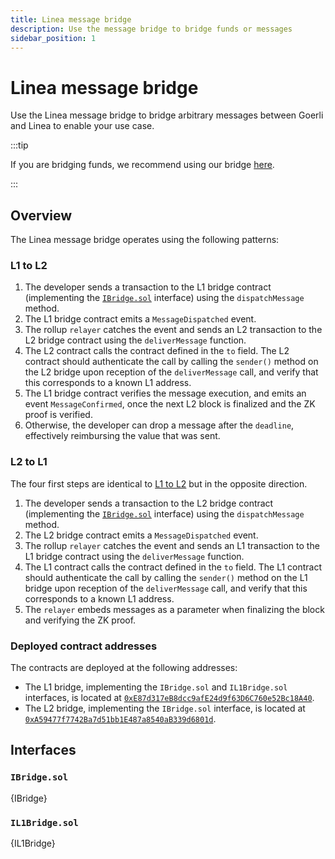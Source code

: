 ```yaml
---
title: Linea message bridge
description: Use the message bridge to bridge funds or messages
sidebar_position: 1
---
```



# Linea message bridge

Use the Linea message bridge to bridge arbitrary messages between Goerli and Linea to enable your use case.

:::tip

If you are bridging funds, we recommend using our bridge [here](./../../../docs/use-linea/bridge-funds.md).

:::

## Overview

The Linea message bridge operates using the following patterns:

### L1 to L2

1. The developer sends a transaction to the L1 bridge contract (implementing the [`IBridge.sol`](#ibridgesol) interface) using the `dispatchMessage` method.
1. The L1 bridge contract emits a `MessageDispatched` event.
1. The rollup `relayer` catches the event and sends an L2 transaction to the L2 bridge contract using the `deliverMessage` function.
1. The L2 contract calls the contract defined in the `to` field. The L2 contract should authenticate the call by calling the `sender()` method on the L2 bridge upon reception of the `deliverMessage` call, and verify that this corresponds to a known L1 address.
1. The L1 bridge contract verifies the message execution, and emits an event `MessageConfirmed`, once the next L2 block is finalized and the ZK proof is verified.
1. Otherwise, the developer can drop a message after the `deadline`, effectively reimbursing the value that was sent.

### L2 to L1

The four first steps are identical to [L1 to L2](#l1-to-l2) but in the opposite direction.

1. The developer sends a transaction to the L2 bridge contract (implementing the [`IBridge.sol`](#ibridgesol) interface) using the `dispatchMessage` method.
1. The L2 bridge contract emits a `MessageDispatched` event.
1. The rollup `relayer` catches the event and sends an L1 transaction to the L1 bridge contract using the `deliverMessage` function.
1. The L1 contract calls the contract defined in the `to` field. The L1 contract should authenticate the call by calling the `sender()` method on the L1 bridge upon reception of the `deliverMessage` call, and verify that this corresponds to a known L1 address.
1. The `relayer` embeds messages as a parameter when finalizing the block and verifying the ZK proof.

### Deployed contract addresses

The contracts are deployed at the following addresses:

- The L1 bridge, implementing the `IBridge.sol` and `IL1Bridge.sol` interfaces, is located at [`0xE87d317eB8dcc9afE24d9f63D6C760e52Bc18A40`](https://goerli.etherscan.io/address/0xe87d317eb8dcc9afe24d9f63d6c760e52bc18a40).
- The L2 bridge, implementing the `IBridge.sol` interface, is located at [`0xA59477f7742Ba7d51bb1E487a8540aB339d6801d`](https://explorer.goerli.linea.build/address/0xA59477f7742Ba7d51bb1E487a8540aB339d6801d).

## Interfaces

### `IBridge.sol`

<CodeBlock language="solidity" title="IBridge.sol">
  {IBridge}
</CodeBlock>

### `IL1Bridge.sol`

<CodeBlock language="solidity" title="IL1Bridge.sol">
  {IL1Bridge}
</CodeBlock>

